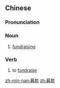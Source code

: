==Chinese==
{{zh-forms}}

===Pronunciation===
{{zh-pron
|m=mùkuǎn
|c=mou6 fun2
|mn=bō͘-khoán
|cat=n
}}

===Noun===
{{zh-noun}}
# [[fundraising]]

===Verb===
{{zh-verb}}
# to [[fundraise]]

[[zh-min-nan:募款]]
[[zh:募款]]